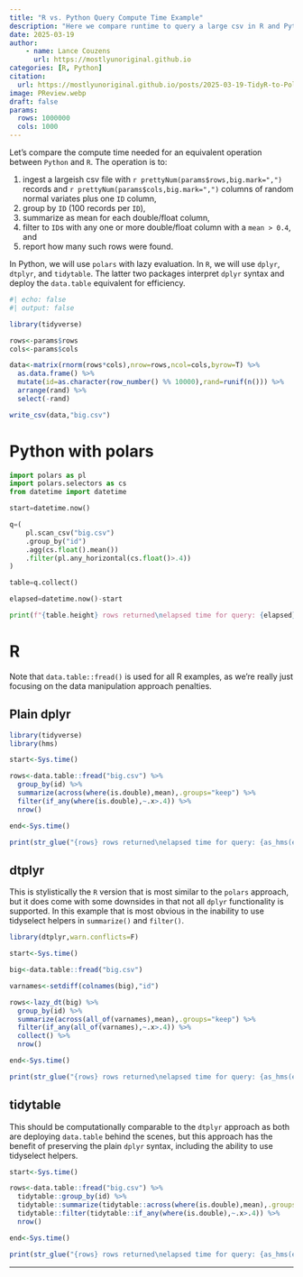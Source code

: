 ```yaml
---
title: "R vs. Python Query Compute Time Example"
description: "Here we compare runtime to query a large csv in R and Python"
date: 2025-03-19
author:
    - name: Lance Couzens
      url: https://mostlyunoriginal.github.io  
categories: [R, Python]
citation: 
  url: https://mostlyunoriginal.github.io/posts/2025-03-19-TidyR-to-PolarsPython/
image: PReview.webp
draft: false
params:
  rows: 1000000
  cols: 1000
---
```


Let's compare the compute time needed for an equivalent operation between `Python` and `R`. The operation is to:

1.  ingest a largeish csv file with `r prettyNum(params$rows,big.mark=",")` records and `r prettyNum(params$cols,big.mark=",")` columns of random normal variates plus one `ID` column,
2.  group by `ID` (100 records per `ID`),
3.  summarize as mean for each double/float column,
4.  filter to `ID`s with any one or more double/float column with a `mean > 0.4`, and
5.  report how many such rows were found.

In Python, we will use `polars` with lazy evaluation. In `R`, we will use `dplyr`, `dtplyr`, and `tidytable`. The latter two packages interpret `dplyr` syntax and deploy the `data.table` equivalent for efficiency.

```r
#| echo: false
#| output: false

library(tidyverse)

rows<-params$rows
cols<-params$cols

data<-matrix(rnorm(rows*cols),nrow=rows,ncol=cols,byrow=T) %>%
  as.data.frame() %>%
  mutate(id=as.character(row_number() %% 10000),rand=runif(n())) %>%
  arrange(rand) %>%
  select(-rand)

write_csv(data,"big.csv")
```

# Python with polars

```python
import polars as pl
import polars.selectors as cs
from datetime import datetime

start=datetime.now()

q=(
    pl.scan_csv("big.csv")
    .group_by("id")
    .agg(cs.float().mean())
    .filter(pl.any_horizontal(cs.float()>.4))
)

table=q.collect()

elapsed=datetime.now()-start

print(f"{table.height} rows returned\nelapsed time for query: {elapsed}")
```

# R

Note that `data.table::fread()` is used for all R examples, as we're really just focusing on the data manipulation approach penalties.

## Plain dplyr

```r
library(tidyverse)
library(hms)

start<-Sys.time()

rows<-data.table::fread("big.csv") %>%
  group_by(id) %>%
  summarize(across(where(is.double),mean),.groups="keep") %>%
  filter(if_any(where(is.double),~.x>.4)) %>%
  nrow()

end<-Sys.time()

print(str_glue("{rows} rows returned\nelapsed time for query: {as_hms(end-start)}"))
```

## dtplyr

This is stylistically the `R` version that is most similar to the `polars` approach, but it does come with some downsides in that not all `dplyr` functionality is supported. In this example that is most obvious in the inability to use tidyselect helpers in `summarize()` and `filter()`.

```r
library(dtplyr,warn.conflicts=F)

start<-Sys.time()

big<-data.table::fread("big.csv")

varnames<-setdiff(colnames(big),"id")

rows<-lazy_dt(big) %>%
  group_by(id) %>%
  summarize(across(all_of(varnames),mean),.groups="keep") %>%
  filter(if_any(all_of(varnames),~.x>.4)) %>%
  collect() %>%
  nrow()

end<-Sys.time()

print(str_glue("{rows} rows returned\nelapsed time for query: {as_hms(end-start)}"))
```

## tidytable

This should be computationally comparable to the `dtplyr` approach as both are deploying `data.table` behind the scenes, but this approach has the benefit of preserving the plain `dplyr` syntax, including the ability to use tidyselect helpers.

```r
start<-Sys.time()

rows<-data.table::fread("big.csv") %>%
  tidytable::group_by(id) %>%
  tidytable::summarize(tidytable::across(where(is.double),mean),.groups="keep") %>%
  tidytable::filter(tidytable::if_any(where(is.double),~.x>.4)) %>%
  nrow()

end<-Sys.time()

print(str_glue("{rows} rows returned\nelapsed time for query: {as_hms(end-start)}"))
```

------------------------------------------------------------------------

##